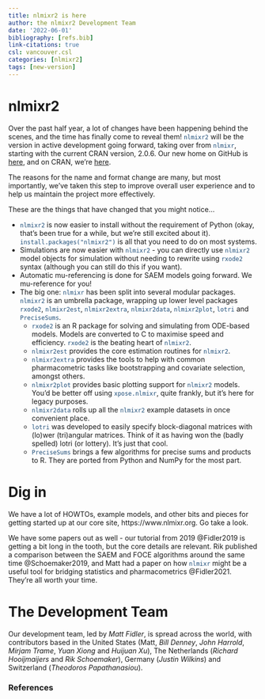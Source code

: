 ```yaml
---
title: nlmixr2 is here
author: the nlmixr2 Development Team
date: '2022-06-01'
bibliography: [refs.bib]
link-citations: true
csl: vancouver.csl
categories: [nlmixr2]
tags: [new-version]
---
```



# nlmixr2

Over the past half year, a lot of changes have been happening behind the scenes, and the time has finally come to reveal them! <span style="color: #1f4e79;">`nlmixr2`</span> will be the version in active development going forward, taking over from <span style="color: #1f4e79;">`nlmixr`</span>, starting with the current CRAN version, 2.0.6. Our new home on GitHub is [here](https://www.github.com/nlmixr2/nlmixr2), and on CRAN, we're [here](https://cran.r-project.org/package=nlmixr2). 

The reasons for the name and format change are many, but most importantly, we've taken this step to improve overall user experience and to help us maintain the project more effectively. 

These are the things that have changed that you might notice...

+ <span style="color: #1f4e79;">`nlmixr2`</span> is now easier to install without the requirement of Python (okay, that’s been true for a while, but we’re still excited about it). <span style="color: #1f4e79;">`install.packages("nlmixr2")`</span> is all that you need to do on most systems.
+ Simulations are now easier with <span style="color: #1f4e79;">`nlmixr2`</span> - you can directly use <span style="color: #1f4e79;">`nlmixr2`</span> model objects for simulation without needing to rewrite using <span style="color: #1f4e79;">`rxode2`</span> syntax (although you can still do this if you want).
+ Automatic mu-referencing is done for SAEM models going forward.  We mu-reference for you!
+ The big one: <span style="color: #1f4e79;">`nlmixr`</span> has been split into several modular packages. <span style="color: #1f4e79;">`nlmixr2`</span> is an umbrella package, wrapping up lower level packages <span style="color: #1f4e79;">`rxode2`</span>, <span style="color: #1f4e79;">`nlmixr2est`</span>, <span style="color: #1f4e79;">`nlmixr2extra`</span>, <span style="color: #1f4e79;">`nlmixr2data`</span>, <span style="color: #1f4e79;">`nlmixr2plot`</span>, <span style="color: #1f4e79;">`lotri`</span> and <span style="color: #1f4e79;">`PreciseSums`</span>.
  + <span style="color: #1f4e79;">`rxode2`</span> is an R package for solving and simulating from ODE-based models. Models are converted to C to maximise speed and efficiency. <span style="color: #1f4e79;">`rxode2`</span> is the beating heart of <span style="color: #1f4e79;">`nlmixr2`</span>.
  + <span style="color: #1f4e79;">`nlmixr2est`</span> provides the core estimation routines for <span style="color: #1f4e79;">`nlmixr2`</span>.
  + <span style="color: #1f4e79;">`nlmixr2extra`</span> provides the tools to help with common pharmacometric tasks like bootstrapping and covariate selection, amongst others.
  + <span style="color: #1f4e79;">`nlmixr2plot`</span> provides basic plotting support for <span style="color: #1f4e79;">`nlmixr2`</span> models. You'd be better off using <span style="color: #1f4e79;">`xpose.nlmixr`</span>, quite frankly, but it's here for legacy purposes. 
  + <span style="color: #1f4e79;">`nlmixr2data`</span> rolls up all the <span style="color: #1f4e79;">`nlmixr2`</span> example datasets in once convenient place.
  + <span style="color: #1f4e79;">`lotri`</span> was developed to easily specify block-diagonal matrices with (lo)wer (tri)angular matrices. Think of it as having won the (badly spelled) lotri (or lottery). It's just that cool.
  + <span style="color: #1f4e79;">`PreciseSums`</span> brings a few algorithms for precise sums and products to R. They are ported from Python and NumPy for the most part.

# Dig in

We have a lot of HOWTOs, example models, and other bits and pieces for getting started up at our core site, https://www.nlmixr.org. Go take a look. 

We have some papers out as well - our tutorial from 2019 @Fidler2019 is getting a bit long in the tooth, but the core details are relevant. Rik published a comparison between the SAEM and FOCE algorithms around the same time @Schoemaker2019, and Matt had a paper on how <span style="color: #1f4e79;">`nlmixr`</span> might be a useful tool for bridging statistics and pharmacometrics @Fidler2021. They're all worth your time.

# The Development Team

Our development team, led by *Matt Fidler*, is spread across the world, with contributors based in the United States (Matt, *Bill Denney*, *John Harrold*, *Mirjam Trame*, *Yuan Xiong* and *Huijuan Xu*), The Netherlands (*Richard Hooijmaijers* and *Rik Schoemaker*), Germany (*Justin Wilkins*) and Switzerland (*Theodoros Papathanasiou*). 

### References

